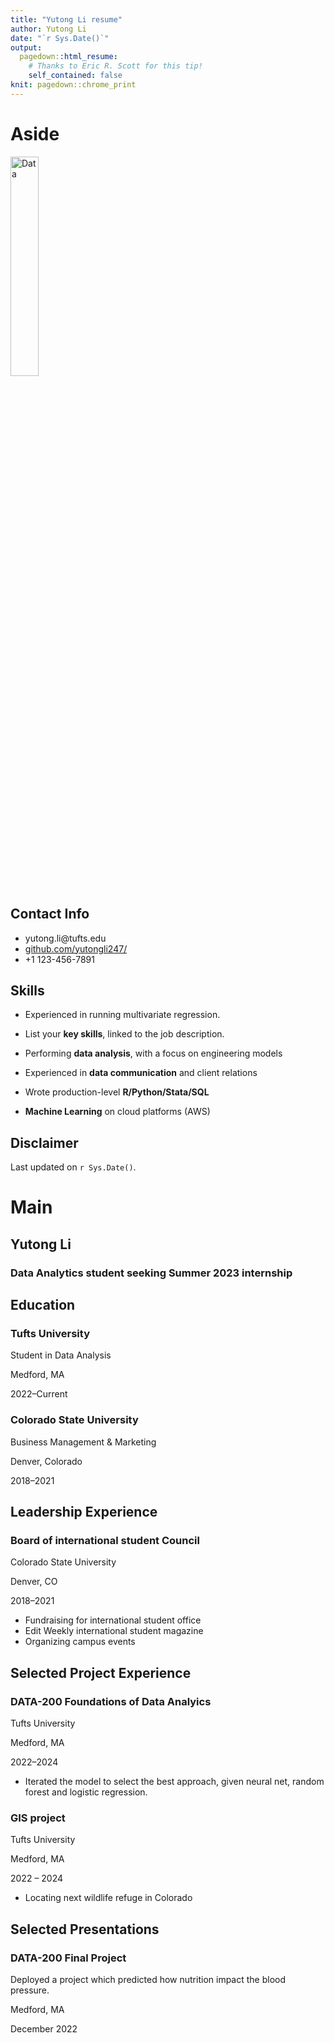 ---
title: "Yutong Li resume"
author: Yutong Li
date: "`r Sys.Date()`"
output:
  pagedown::html_resume:
    # Thanks to Eric R. Scott for this tip! 
    self_contained: false
knit: pagedown::chrome_print
---

Aside
================================================================================


![Data](data_icon.png){width=30%}
<!-- ![Data](`r here::here("data_icon.png")`) -->



Contact Info {#contact}
--------------------------------------------------------------------------------

- <i class="fa fa-envelope"></i>yutong.li@tufts.edu
- <i class="fa fa-github"></i> [github.com/yutongli247/](https://github.com/yutongli247)
- <i class="fa fa-phone"></i> +1 123-456-7891


Skills {#skills}
--------------------------------------------------------------------------------

- Experienced in running multivariate regression. 

- List your **key skills**, linked to the job description.

- Performing **data analysis**, with a focus on engineering models

- Experienced in **data communication** and client relations

- Wrote production-level **R/Python/Stata/SQL** 

- **Machine Learning** on cloud platforms (AWS)




Disclaimer {#disclaimer}
--------------------------------------------------------------------------------

<!--This resume was made with the R package [**pagedown**](https://github.com/rstudio/pagedown).-->

Last updated on `r Sys.Date()`.



Main
================================================================================

Yutong Li {#title}
--------------------------------------------------------------------------------

### Data Analytics student seeking Summer 2023 internship


Education {data-icon=graduation-cap data-concise=true}
--------------------------------------------------------------------------------

### Tufts University

Student   in Data Analysis

Medford, MA

2022--Current


### Colorado State University 

Business Management & Marketing

Denver, Colorado 

2018--2021



Leadership Experience {data-icon=flask}
--------------------------------------------------------------------------------

### Board of international student Council

Colorado State University

Denver, CO

2018--2021

- Fundraising for international student office  
- Edit Weekly international student magazine
- Organizing campus events



Selected Project Experience {data-icon=chalkboard-teacher}
--------------------------------------------------------------------------------

### DATA-200 Foundations of Data Analyics 

Tufts University

Medford, MA

2022--2024

<!--::: concise-->
- Iterated the model to select the best approach, given neural net, random forest and logistic regression.
<!--:::-->




### GIS project

Tufts University

Medford, MA

2022 -- 2024

- Locating next wildlife refuge in Colorado



Selected Presentations {data-icon=comment-alt}
--------------------------------------------------------------------------------
### DATA-200 Final Project
Deployed a project which predicted how nutrition impact the blood pressure.

Medford, MA

December 2022


